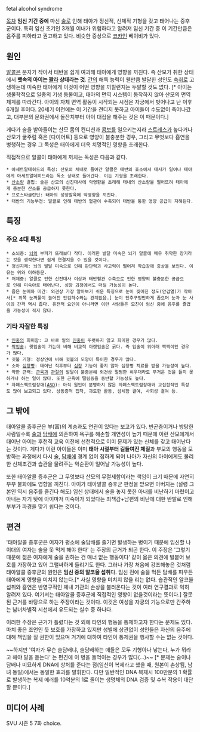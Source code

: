 fetal alcohol syndrome

[[목차]]
'''임신 기간 중에''' 마신 [[술]]로 인해 태아가 정신적, 신체적 기형을 갖고 태어나는 증후군이다. 특히 임신 초기인 3개월 이내가 위험하다고 알려져 임신 기간 중 이 기간만큼은 음주를 피하라고 권고하고 있다. 비슷한 증상으로 [[코카인]] 베이비가 있다.

== 원인 ==
[[알콜]]은 분자가 작아서 태반을 쉽게 여과해 태아에게 영향을 끼친다. 즉 산모가 취한 상태에서 '''뱃속의 아이는 [[꽐라]] 상태라는 것'''. [[간]]의 해독 능력이 웬만큼 발달한 성인도 [[숙취]]로 고생하는데 미숙한 태아에게 이것이 어떤 영향을 끼칠런지는 두말할 것도 없다. [* 아이는 생물학적으로 일종의 기생 동물이고, 태아의 면역 시스템이 동작하지 않아 산모의 면역 체계를 따라간다. 아이의 자체 면역 활동이 시작되는 시점은 자궁에서 벗어나고 난 이후 6개월 후이다. 20세기 이전에는 이 기간을 견디지 못하고 아이들이 수도없이 죽어나갔고, 대부분의 문화권에서 돌잔치부터 아이 대접을 해주는 것은 이 때문이다.] 

게다가 술을 받아들이는 산모 몸의 컨디션과 [[콤보]]를 일으키는지라 [[스트레스]]가 높다거나 산모가 굶주림 혹은 [다이어트] 등으로 영양이 불충분한 경우, 그리고 무엇보다 흡연을 병행하는 경우 그 독성은 태아에게 더욱 치명적인 영향을 초래한다.

직접적으로 알콜이 태아에게 끼치는 독성은 다음과 같다.

 * 아세트알데히드의 독성: 산모의 체내로 들어간 알콜은 태반의 효소에서 대사가 일어나 태아에게 아세트알데히드라는 독소 상태로 들어간다. 이는 기형을 초래한다.
 * [[산소]]량 결핍: 술은 산모의 신진대사에 악영향을 초래해 태내의 산소량을 떨어뜨려 태아에게 충분한 산소를 공급하지 못한다.
 * 프로스타글란딘: 태아의 성장발육에 악영향을 끼친다.
 * 태반의 기능부전: 알콜로 인해 태반의 혈관이 수축되어 태반을 통한 영양 공급이 저해된다.

== 특징 ==

=== 주요 4대 특징 ===
 * 소뇌증: [[뇌]]의 부피가 또래보다 작다. 이러한 발달 미숙은 뇌가 알콜에 매우 취약한 장기라는 것을 생각한다면 쉽게 연결지을 수 있을 것이다. 
 * 정신지체: 뇌의 발달 미숙으로 인해 판단력과 사고력이 떨어져 학습장애 증상을 보인다. 이유는 위와 이하동문.
 * 저체중: 알콜로 인한 신진대사 이상과 태반혈관 수축으로 인한 영양의 불충분한 공급으로 인해 미숙아로 태어난다. 성장 과정에서도 더딜 가능성이 높다.
 * 좁은 눈매와 미간: 외견상 가장 알아보기 쉬운 특징으로 눈이 찢어진 정도(안검열)가 작아서[* 위쪽 눈꺼풀이 늘어진 안검하수와는 관계없음.] 눈이 단추구멍만하게 좁으며 눈과 눈 사이의 간격 역시 좁다. 유전적 요인이 아니라면 이런 사람들은 모친이 임신 중에 음주를 즐겼을 가능성이 적지 않다.

=== 기타 자잘한 특징 ===
 * [[인중]]의 희미함: 코 바로 밑의 [[인중]]이 뚜렷하지 않고 희미한 경우가 많다.
 * [[짝]][[입술]]: 윗입술이 가는데 비해 비교적 아랫입술은 굵다. 즉 입술이 위아래 짝짝이인 경우가 많다.
 * 귓불 기형: 정상인에 비해 귓불의 모양이 특이한 경우가 많다.
 * 소아 [[심장병]]: 태어난 직후부터 [[심장]] 기능이 좋지 않아 심장병 치료를 받을 가능성이 높다.
 * 약한 근력: [[근육]]과 [[관절]]의 발달이 불충분해 외견상 멀쩡한 허우대라도 무거운 것을 들지 못하거나 하는 일이 많다. 또한 근육에 떨림증을 동반할 가능성도 높다.
 * 자폐스펙트럼장애([[ASD]]): 아직 원인이 분명하지 않은 자폐스펙트럼장애와 교집합적인 특성도 많이 보고되고 있다. 상동증적 집착, 과도한 활동, 섬세함 결여, 사회성 결여 등.

== 그 밖에 ==
태아알콜 증후군은 부(富)의 계승과도 연관이 있다는 보고가 있다. 빈곤층이거나 방탕한 사람일수록 [[술]]과 [[담배]]에 의존하여 욕구를 해손할 개연성이 높기 때문에 이런 산모에게서 태어난 아이는 후천적 교육 이전에 선천적으로 이미 문제가 있는 신체를 갖고 태어난다는 것이다. 게다가 이런 아이들은 이미 '''태아 시절부터 길들여진 체질'''과 부모의 행동을 모방하는 과정에서 다시 [[술]], [[담배]]에 경계 없이 접하게 되어 나아가 자신의 아이에게도 불리한 신체조건과 습관을 물려주는 악순환이 일어날 가능성이 높다.

또한 태아알콜 증후군은 그 무엇보다 산모의 무절제함이라는 책임이 크기 때문에 자연히 부부 불화에도 영향을 끼친다. 아이가 태아알콜 증후군 판정을 받으면 아버지는 (설령 그 본인 역시 음주를 즐긴다 해도) 임신 상태에서 술을 놓지 못한 아내를 비난하기 마련이고 아내는 자기 탓에 아이마저 미숙아가 되었다는 죄책감+남편의 비난에 대한 반발로 인해 부부가 파경을 맞기 쉽다는 것이다.

== 편견 ==
'태아알콜 증후군은 여자가 평소에 술담배를 즐기면 발생하는 병이기 때문에 임신할 나이대의 여자는 술을 못 먹게 해야 한다' 는 주장의 근거가 되곤 한다. 이 주장은 '그렇기 때문에 젊은 여자에게 술을 권하는 건 매너 없는 행동이다' 같이 옳은 의견에 빌붙어 보호를 가장하고 있어 그럴싸하게 들리기도 한다. 그러나 가장 처음에 강조해놓은 것처럼 태아알콜 증후군의 원인은 '''임신 중의 알코올 섭취'''다. 임신 전에 술을 먹든 담배를 피우든 태아에게 영향을 미치지 않는다.[* 사실 영향을 미치지 않을 리는 없다. 습관적인 알코올 섭취와 흡연은 반영구적인 체내 기관의 손상을 불러온다는 것이 여러 연구결과로 익히 알려져 있다. 여기서는 태아알콜 증후군에 직접적인 영향이 없을것이라는 뜻이다.] 잘못된 근거를 바탕으로 하는 주장이라는 것이다. 이것은 여성을 자궁의 기능으로만 간주하는 남녀차별적 시선에서 유도되는 실수 중 하나다.

이러한 주장은 근거가 틀렸다는 것 외에 타인의 행동을 통제하고자 한다는 문제도 있다. 마치 좋은 조언인 듯 보호를 가장하고 있지만 성별에 상관없이 성인들은 자신의 음주에 대해 책임을 질 권한이 있으며 거기에 대하여 타인이 통제권을 행사할 수는 없는 것이다.

~~하지만 '여자가 무슨 술담배냐, 술담배하는 애들은 모두 기형아나 낳는다, 누가 뭐라고 해야 말을 듣는다' 는 편견에 이 병을 들먹이는 경우가 많다(...)~~ [* 문제는 술이나 담배나 미묘하게 DNA에 상처를 준다는 점(임신이 복제라고 했을 때, 원본이 손상됨, 남녀 동일)에서는 동일한 효과를 발휘한다. 다만 일반적인 DNA 복제시 100만분의 1 확률로 발생하는 복제 에러를 10억분의 1로 줄이는 생명체의 DNA 검증 및 수복 작용이 대단할 뿐이다.]

== 미디어 사례 ==
SVU 시즌 5 7화 choice.

